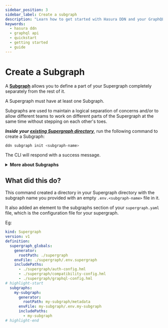```yaml
---
sidebar_position: 3
sidebar_label: Create a subgraph
description: "Learn how to get started with Hasura DDN and your GraphQL API."
keywords:
  - hasura ddn
  - graphql api
  - quickstart
  - getting started
  - guide
---
```


# Create a Subgraph

A [**Subgraph**](/project-configuration/subgraphs.mdx) allows you to define a part of your Supergraph
completely separately from the rest of it.

A Supergraph must have at least one Subgraph.

Subgraphs are used to maintain a logical separation of concerns and/or to allow different teams to work on different
parts of the Supergraph at the same time without stepping on each other's toes.

**_Inside your [existing Supergraph directory](/getting-started/01-init-supergraph.mdx)_**, run the following command
to create a Subgraph:

```bash
ddn subgraph init <subgraph-name>
```

The CLI will respond with a success message.

<details>
  <summary>
    <strong>More about Subgraphs</strong>
  </summary>
  <h2>Subgraph independence</h2>
  Usually, a subgraph is "owned" and maintained by a team that owns the data source, (or more broadly "data domain")
  that it connects to. And by convention, one data domain is allocated to one subgraph.

  Subgraphs have their own permission model and own development lifecycles separate to that of the supergraph. They
  can be developed, tested, and built independently while the supergraph guarantees the integrity of subgraph
  composition. Meaning that the supergraph will only build, and generate an API if all subgraphs are in a valid state.

  A subgraph is analogous to a microservice owned by a particular team.

  When we talk about data domains, we're talking about the collection of data and operations for one area of the
  business or team within the business. This could be a single database, a set of databases, a database and business
  logic, some other 3rd party APIs, or a combination of all of these.

  Subgraphs can reference each other, allowing, for example, the creation of relationships between them.

  The supergraph is the composition of all subgraphs and their relationships but it does not care how they are
  structured or organised into directories. That is up to the developer. The supergraph only cares that all metadata
  is valid and can be compiled and built into an API. In this getting started section we propose best-practice for
  organising your subgraphs, but it can be done however you choose.

  <h2>Naming</h2>
  Let's say we're in an organisation and the data source we'll be connecting to is for customer
  profile data. The team responsible for this data and some services related to it is called the "Customer Data" team.
  As such, we could create a `customer_data_team` subgraph, reflecting the team's name, indicating that they're the ones
  who will be working on it. Or we could choose to be more specific, we could name it `customer_profile` to reflect
  the data domain.

  Another example, if we're working with a data source for a small project which we plan on using to contain all the
  data for our whole project and it's all in PostgreSQL, we could name it `postgres_data`, to keep it simple. This one
  subgraph would contain all the data domain specific metadata for the whole project.
</details>

## What did this do?

This command created a directory in your Supergraph directory with the subgraph name you provided with an empty
`.env.<subgraph-name>` file in it.

It also added an element to the subgraphs section of your `supergraph.yaml` file, which is the configuration file for
your supergraph.

Eg:
```yaml
kind: Supergraph
version: v1
definition:
  supergraph_globals:
    generator:
      rootPath: ./supergraph
    envFile: ./supergraph/.env.supergraph
    includePaths:
      - ./supergraph/auth-config.hml
      - ./supergraph/compatibility-config.hml
      - ./supergraph/graphql-config.hml
# highlight-start
  subgraphs:
    my-subgraph:
      generator:
        rootPath: my-subgraph/metadata
      envFile: my-subgraph/.env.my-subgraph
      includePaths:
        - my-subgraph
# highlight-end
```
